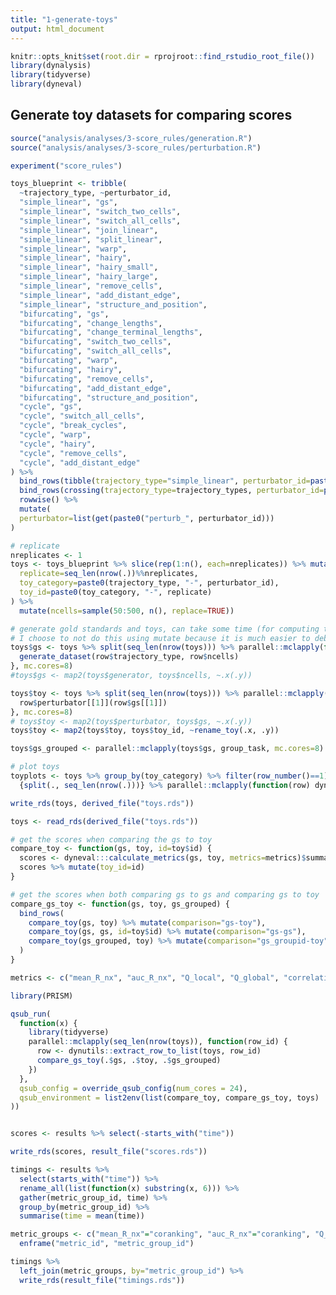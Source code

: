 ```yaml
---
title: "1-generate-toys"
output: html_document
---
```


```r
knitr::opts_knit$set(root.dir = rprojroot::find_rstudio_root_file())
library(dynalysis)
library(tidyverse)
library(dyneval)
```

## Generate toy datasets for comparing scores
```r
source("analysis/analyses/3-score_rules/generation.R")
source("analysis/analyses/3-score_rules/perturbation.R")

experiment("score_rules")
```


```r
toys_blueprint <- tribble(
  ~trajectory_type, ~perturbator_id,
  "simple_linear", "gs",
  "simple_linear", "switch_two_cells",
  "simple_linear", "switch_all_cells",
  "simple_linear", "join_linear",
  "simple_linear", "split_linear",
  "simple_linear", "warp",
  "simple_linear", "hairy",
  "simple_linear", "hairy_small",
  "simple_linear", "hairy_large",
  "simple_linear", "remove_cells",
  "simple_linear", "add_distant_edge",
  "simple_linear", "structure_and_position",
  "bifurcating", "gs",
  "bifurcating", "change_lengths",
  "bifurcating", "change_terminal_lengths",
  "bifurcating", "switch_two_cells",
  "bifurcating", "switch_all_cells",
  "bifurcating", "warp",
  "bifurcating", "hairy",
  "bifurcating", "remove_cells",
  "bifurcating", "add_distant_edge",
  "bifurcating", "structure_and_position",
  "cycle", "gs",
  "cycle", "switch_all_cells",
  "cycle", "break_cycles",
  "cycle", "warp",
  "cycle", "hairy",
  "cycle", "remove_cells",
  "cycle", "add_distant_edge"
) %>% 
  bind_rows(tibble(trajectory_type="simple_linear", perturbator_id=paste0("switch_", percs * 100))) %>%
  bind_rows(crossing(trajectory_type=trajectory_types, perturbator_id=paste0("change_network_", trajectory_types)) %>% mutate(ncells = 5)) %>% 
  rowwise() %>% 
  mutate(
  perturbator=list(get(paste0("perturb_", perturbator_id)))
)

# replicate
nreplicates <- 1
toys <- toys_blueprint %>% slice(rep(1:n(), each=nreplicates)) %>% mutate(
  replicate=seq_len(nrow(.))%%nreplicates,
  toy_category=paste0(trajectory_type, "-", perturbator_id),
  toy_id=paste0(toy_category, "-", replicate)
) %>%
  mutate(ncells=sample(50:500, n(), replace=TRUE))

# generate gold standards and toys, can take some time (for computing the geodesic distances I presume)
# I choose to not do this using mutate because it is much easier to debug using loops
toys$gs <- toys %>% split(seq_len(nrow(toys))) %>% parallel::mclapply(function(row) {
  generate_dataset(row$trajectory_type, row$ncells)
}, mc.cores=8)
#toys$gs <- map2(toys$generator, toys$ncells, ~.x(.y))

toys$toy <- toys %>% split(seq_len(nrow(toys))) %>% parallel::mclapply(function(row) {
  row$perturbator[[1]](row$gs[[1]])
}, mc.cores=8)
# toys$toy <- map2(toys$perturbator, toys$gs, ~.x(.y))
toys$toy <- map2(toys$toy, toys$toy_id, ~rename_toy(.x, .y))

toys$gs_grouped <- parallel::mclapply(toys$gs, group_task, mc.cores=8)

# plot toys
toyplots <- toys %>% group_by(toy_category) %>% filter(row_number()==1) %>%
  {split(., seq_len(nrow(.)))} %>% parallel::mclapply(function(row) dynplot::plot_strip_connections(row$gs[[1]], row$toy[[1]]), mc.cores = 8)

write_rds(toys, derived_file("toys.rds"))
```

```r
toys <- read_rds(derived_file("toys.rds"))

# get the scores when comparing the gs to toy
compare_toy <- function(gs, toy, id=toy$id) {
  scores <- dyneval:::calculate_metrics(gs, toy, metrics=metrics)$summary
  scores %>% mutate(toy_id=id)
}

# get the scores when both comparing gs to gs and comparing gs to toy
compare_gs_toy <- function(gs, toy, gs_grouped) {
  bind_rows(
    compare_toy(gs, toy) %>% mutate(comparison="gs-toy"),
    compare_toy(gs, gs, id=toy$id) %>% mutate(comparison="gs-gs"),
    compare_toy(gs_grouped, toy) %>% mutate(comparison="gs_groupid-toy")
  )
}

metrics <- c("mean_R_nx", "auc_R_nx", "Q_local", "Q_global", "correlation", "isomorphic", "node_edit_score", "node_edge_edit_score", "mantel_pval", "ged")

library(PRISM)

qsub_run(
  function(x) {
    library(tidyverse)
    parallel::mclapply(seq_len(nrow(toys)), function(row_id) {
      row <- dynutils::extract_row_to_list(toys, row_id)
      compare_gs_toy(.$gs, .$toy, .$gs_grouped)
    })
  },
  qsub_config = override_qsub_config(num_cores = 24),
  qsub_environment = list2env(list(compare_toy, compare_gs_toy, toys)
))


scores <- results %>% select(-starts_with("time"))

write_rds(scores, result_file("scores.rds"))
```

```r
timings <- results %>% 
  select(starts_with("time")) %>% 
  rename_all(list(function(x) substring(x, 6))) %>% 
  gather(metric_group_id, time) %>% 
  group_by(metric_group_id) %>% 
  summarise(time = mean(time))

metric_groups <- c("mean_R_nx"="coranking", "auc_R_nx"="coranking", "Q_local"="coranking", "Q_global"="coranking", "correlation"="correlation", "isomorphic"="isomorphic", "robbie_network_score"="robbie_network_score", "mantel_pval"="mantel", "ged"="ged") %>%
  enframe("metric_id", "metric_group_id")

timings %>% 
  left_join(metric_groups, by="metric_group_id") %>% 
  write_rds(result_file("timings.rds"))
```




